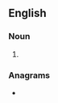 {{also|hot lines}}
==English==

===Noun===
{{head|en|noun form}}

# {{plural of|hotline|lang=en}}

===Anagrams===
* {{anagrams|en|a=ehilnost|Holstein|Holstine|holstein|neoliths}}